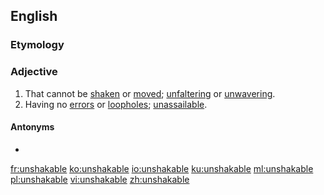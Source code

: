 ==English==

===Etymology===
{{confix|un|shake|able|lang=en}}

===Adjective===
{{en-adj}}

# That cannot be [[shaken]] or [[moved]]; [[unfaltering]] or [[unwavering]].
# Having no [[error]]s or [[loophole]]s; [[unassailable]].

====Antonyms====
* {{l|en|shakable}}

[[fr:unshakable]]
[[ko:unshakable]]
[[io:unshakable]]
[[ku:unshakable]]
[[ml:unshakable]]
[[pl:unshakable]]
[[vi:unshakable]]
[[zh:unshakable]]